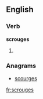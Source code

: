 
==English==

===Verb===
'''scrouges'''

# {{en-third-person singular of|scrouge}}

===Anagrams===
* [[scourges#English|scourges]]

[[fr:scrouges]]